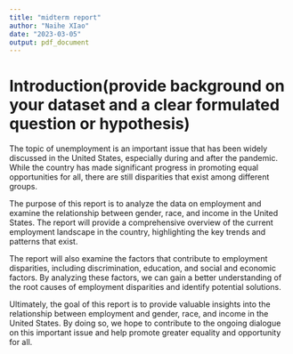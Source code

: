 ```yaml
---
title: "midterm report"
author: "Naihe XIao"
date: "2023-03-05"
output: pdf_document
---
```


# Introduction(provide background on your dataset and a clear formulated question or hypothesis)

The topic of unemployment is an important issue that has been widely discussed in the United States, especially during and after the pandemic. While the country has made significant progress in promoting equal opportunities for all, there are still disparities that exist among different groups.

The purpose of this report is to analyze the data on employment and examine the relationship between gender, race, and income in the United States. The report will provide a comprehensive overview of the current employment landscape in the country, highlighting the key trends and patterns that exist.

The report will also examine the factors that contribute to employment disparities, including discrimination, education, and social and economic factors. By analyzing these factors, we can gain a better understanding of the root causes of employment disparities and identify potential solutions.

Ultimately, the goal of this report is to provide valuable insights into the relationship between employment and gender, race, and income in the United States. By doing so, we hope to contribute to the ongoing dialogue on this important issue and help promote greater equality and opportunity for all.